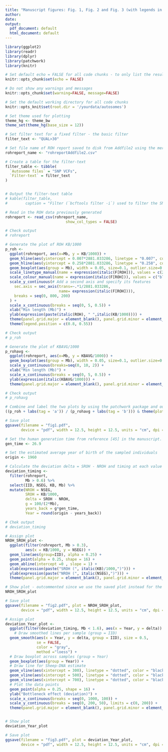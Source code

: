 ```yaml
---
title: "Manuscript figures: Fig. 1, Fig. 2 and Fig. 3 (with legends in the manuscript)"
author:
date:
output:
  pdf_document: default
  html_document: default
---
```

\renewcommand{\figurename}{Fig.}
\renewcommand{\thefigure}{\arabic{figure}}
\renewcommand{\tablename}{Table}
\renewcommand{\thetable}{\arabic{table}}

```r

library(ggplot2)
library(readr)
library(dplyr)
library(patchwork)
library(knitr)

# Set default echo = FALSE for all code chunks - to only list the results, not the code
knitr::opts_chunk$set(echo = FALSE)

# Do not show any warnings and messages
knitr::opts_chunk$set(warning=FALSE, message=FALSE)

# Set the default working directory for all code chunks
knitr::opts_knit$set(root.dir = '/yourdata/autosomes')

# Set theme used for plotting
theme_hg <- theme_bw 
theme_set(theme_hg(base_size = 12))


```


```r

# Set filter text for a fixed filter - the basic filter 
filter_text <- "QUAL>30"

# Set file name of ROH report saved to disk from Addfile2 using the merged_vcf (minQ30.snps.mergedsample.auto.vcf.gz) with the basic filter
rohreport_name <- "rohreportAddfile2.csv"

```


```r

# Create a table for the filter-text
filter_table <- tibble(
  `Autosome files` = "SNP VCFs",
  `Filter-text` = filter_text
)


# Output the filter-text table
# kable(filter_table,
#        caption = "Filter (`bcftools filter -i`) used to filter the SNP files before further processing with PLINK" )

```


```r

# Read in the ROH data previously generated
rohreport <- read_csv(rohreport_name,
                           show_col_types = FALSE)

# Check output
# rohreport

```

```r

# Generate the plot of ROH KB/1000
p_roh <- 
  ggplot(rohreport, aes(x=Mb, y = KB/1000)) +
  geom_hline(aes(yintercept = 0.007*2881.033286, linetype = "0.007", colour = "0.007")) +
  geom_hline(aes(yintercept = 0.258*2881.033286, linetype = "0.258", colour = "0.258")) +
  geom_boxplot(aes(group = Mb), width = 0.05, size=0.1, outlier.size=0.1) + 
  scale_linetype_manual(name = expression(italic(F[ROH])), values = c(2, 2, 2)) +
  scale_colour_manual(name = expression(italic(F[ROH])), values = c("black", "gray50", "gray")) +
  scale_y_continuous(# Add a second axis and specify its features
    sec.axis = sec_axis(trans=~.*1/2881.033286,
                        name= expression(italic(F[ROH]))),
    breaks = seq(0, 800, 200)
  ) +
  scale_x_continuous(breaks = seq(0, 5, 0.5)) +
  xlab("Min length (Mb)") +
  ylab(expression(paste(italic(ROH), " ",italic(KB/1000)))) +
  theme(panel.grid.major = element_blank(), panel.grid.minor = element_blank())  +
  theme(legend.position = c(0.8, 0.55))

# Check output
# p_roh

```

```r

# Generate the plot of KBAVG/1000
p_rohavg <-  
  ggplot(rohreport, aes(x=Mb, y = KBAVG/1000)) +
  geom_boxplot(aes(group = Mb), width = 0.05, size=0.1, outlier.size=0.1) + 
  scale_y_continuous(breaks=seq(0, 10, 2)) +
  xlab("Min length (Mb)") +
  scale_x_continuous(breaks = seq(0, 5, 0.5)) +
  ylab(expression(italic(KBAVG/1000))) +
  theme(panel.grid.major = element_blank(), panel.grid.minor = element_blank()) 

# Check output
# p_rohavg

```


```r

# Combine and label the two plots by using the patchwork package and output the plot
((p_roh + labs(tag = 'a')) / (p_rohavg + labs(tag = 'b'))) & theme(plot.tag = element_text(face = 'bold'))

# Save plot
ggsave(filename = "fig1.pdf",
       device = "pdf", width = 12.5, height = 12.5, units = "cm", dpi = 600)


```

```r

# Set the human generation time from reference [45] in the manuscript.
gen_time <- 26.9

# Set the estimated average year of birth of the sampled individuals
origin <- 1960

# Calculate the deviation delta = SROH - NROH and timing at each value of the minimum ROH-lenght (Mb > 0.6)
deviation_timing <-
  filter(rohreport,
         Mb > 0.6) %>%
  select(IID, NSEG, KB, Mb) %>%
  mutate(NROH = NSEG,
         SROH = KB/1000,
         delta = SROH - NROH,
         g = 100/(2*Mb),
         years_back = g*gen_time,
         Year = round(origin - years_back))

# Chek output
# deviation_timing

```


```r

# Assign plot
NROH_SROH_plot <- 
  ggplot(filter(rohreport, Mb > 0.3),
         aes(x = KB/1000, y = NSEG)) +
  geom_line(aes(group=IID), alpha = 0.25) +
  geom_point(alpha = 0.25, shape = 16) +
  geom_abline(intercept =0 , slope = 1) +
  xlab(expression(paste("SROH (", italic(KB)/1000,")"))) +
  ylab(expression(paste("NROH (", italic(NSEG),")"))) +
  theme(panel.grid.major = element_blank(), panel.grid.minor = element_blank())

# Show plot - outcommented since we use the saved plot instead for the main manuscript
NROH_SROH_plot

# Save plot 
ggsave(filename = "fig2.pdf", plot = NROH_SROH_plot,
       device = "pdf", width = 12.5, height = 12.5, units = "cm", dpi = 1200)

```


```r

# Assign plot
deviation_Year_plot <- 
  ggplot(filter(deviation_timing, Mb < 1.6), aes(x = Year, y = delta)) +
    # Draw smoothed lines per sample (group = IID)
  geom_smooth(aes(x = Year, y = delta, group = IID), size = 0.5,
              se = FALSE,
              color = "gray",
              method ="loess") +
  # Draw boxplot across samples (group = Year)
  geom_boxplot(aes(group = Year)) +
  # Draw line for Sheep-DNA estimate
  geom_vline(aes(xintercept = 300), linetype = "dotted", color = "black") +
  geom_vline(aes(xintercept = 500), linetype = "dotted", color = "black") +
  geom_vline(aes(xintercept = 700), linetype = "dotted", color = "black") +
  # Plot the data points
  geom_point(alpha = 0.25, shape = 16) +
  ylab("Bottleneck effect (deviation)") +
  scale_x_continuous(breaks = seq(0, 1000, 100)) +
  scale_y_continuous(breaks = seq(0, 200, 50), limits = c(0, 200)) +
  theme(panel.grid.major = element_blank(), panel.grid.minor = element_blank())


# Show plot
deviation_Year_plot

# Save plot
ggsave(filename = "fig3.pdf", plot = deviation_Year_plot,
       device = "pdf", width = 12.5, height = 12.5, units = "cm", dpi = 1200)

```



